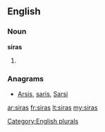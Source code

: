 ==English==

===Noun===
'''siras'''

# {{plural of|[[sira]]}}

===Anagrams===
* [[Arsis#English|Arsis]], [[saris#English|saris]], [[Sarsi#English|Sarsi]]

[[Category:English plurals]]

[[ar:siras]]
[[fr:siras]]
[[lt:siras]]
[[my:siras]]